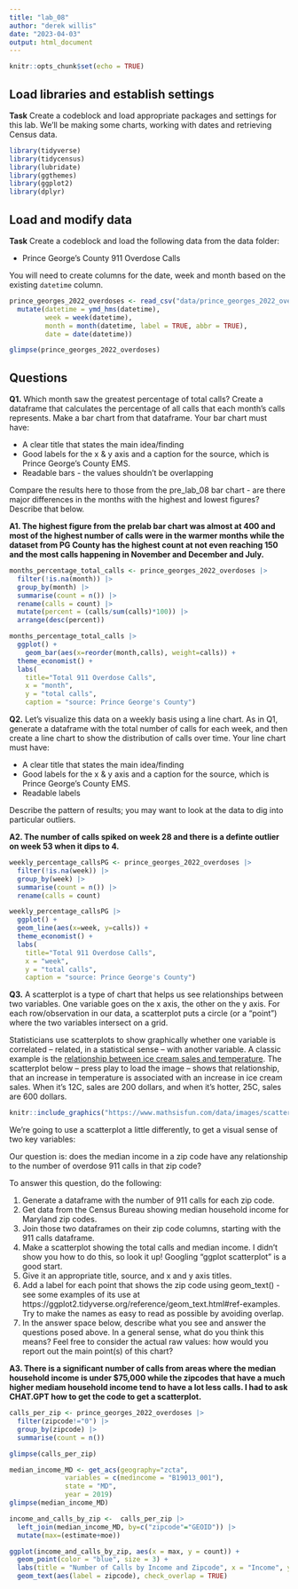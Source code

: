 ```yaml
---
title: "lab_08"
author: "derek willis"
date: "2023-04-03"
output: html_document
---
```


```r
knitr::opts_chunk$set(echo = TRUE)
```

## Load libraries and establish settings

**Task** Create a codeblock and load appropriate packages and settings for this lab. We'll be making some charts, working with dates and retrieving Census data.

```r
library(tidyverse)
library(tidycensus)
library(lubridate)
library(ggthemes) 
library(ggplot2)
library(dplyr)
```


## Load and modify data

**Task** Create a codeblock and load the following data from the data folder:

* Prince George's County 911 Overdose Calls

You will need to create columns for the date, week and month based on the existing `datetime` column.

```r
prince_georges_2022_overdoses <- read_csv("data/prince_georges_2022_overdoses.csv") |> 
  mutate(datetime = ymd_hms(datetime),
         week = week(datetime),
         month = month(datetime, label = TRUE, abbr = TRUE), 
         date = date(datetime)) 

glimpse(prince_georges_2022_overdoses)
```


## Questions 

**Q1.** Which month saw the greatest percentage of total calls? Create a dataframe that calculates the percentage of all calls that each month's calls represents. Make a bar chart from that dataframe. Your bar chart must have:

* A clear title that states the main idea/finding
* Good labels for the x & y axis and a caption for the source, which is Prince George's County EMS.
* Readable bars - the values shouldn't be overlapping

Compare the results here to those from the pre_lab_08 bar chart - are there major differences in the months with the highest and lowest figures? Describe that below.

**A1. The highest figure from the prelab bar chart was almost at 400 and most of the highest number of calls were in the warmer months while the dataset from PG County has the highest count at not even reaching 150 and the most calls happening in November and December and July.** 

```r

months_percentage_total_calls <- prince_georges_2022_overdoses |>
  filter(!is.na(month)) |> 
  group_by(month) |> 
  summarise(count = n()) |> 
  rename(calls = count) |> 
  mutate(percent = (calls/sum(calls)*100)) |> 
  arrange(desc(percent))

months_percentage_total_calls |> 
  ggplot() +
    geom_bar(aes(x=reorder(month,calls), weight=calls)) +
  theme_economist() +
  labs(
    title="Total 911 Overdose Calls",
    x = "month",
    y = "total calls",
    caption = "source: Prince George's County")

```

**Q2.** Let's visualize this data on a weekly basis using a line chart. As in Q1, generate a dataframe with the total number of calls for each week, and then create a line chart to show the distribution of calls over time. Your line chart must have:

* A clear title that states the main idea/finding
* Good labels for the x & y axis and a caption for the source, which is Prince George's County EMS.
* Readable labels

Describe the pattern of results; you may want to look at the data to dig into particular outliers.

**A2. The number of calls spiked on week 28 and there is a definte outlier on week 53 when it dips to 4.** 


```r
weekly_percentage_callsPG <- prince_georges_2022_overdoses |> 
  filter(!is.na(week)) |> 
  group_by(week) |> 
  summarise(count = n()) |> 
  rename(calls = count) 

weekly_percentage_callsPG |>
  ggplot() + 
  geom_line(aes(x=week, y=calls)) +
  theme_economist() +
  labs(
    title="Total 911 Overdose Calls",
    x = "week",
    y = "total calls",
    caption = "source: Prince George's County")
```

**Q3.**  A scatterplot is a type of chart that helps us see relationships between two variables. One variable goes on the x axis, the other on the y axis.  For each row/observation in our data, a scatterplot puts a circle (or a "point") where the two variables intersect on a grid. 

Statisticians use scatterplots to show graphically whether one variable is correlated -- related, in a statistical sense -- with another variable.  A classic example is the [relationship between ice cream sales and temperature](https://www.mathsisfun.com/data/scatter-xy-plots.html). The scatterplot below -- press play to load the image -- shows that relationship, that an increase in temperature is associated with an increase in ice cream sales. When it's 12C, sales are 200 dollars, and when it's hotter, 25C, sales are 600 dollars.

```r
knitr::include_graphics("https://www.mathsisfun.com/data/images/scatter-ice-cream1.svg")
```

We're going to use a scatterplot a little differently, to get a visual sense of two key variables: 

Our question is: does the median income in a zip code have any relationship to the number of overdose 911 calls in that zip code?

To answer this question, do the following:

1. Generate a dataframe with the number of 911 calls for each zip code.
2. Get data from the Census Bureau showing median household income for Maryland zip codes.
3. Join those two dataframes on their zip code columns, starting with the 911 calls dataframe.
4. Make a scatterplot showing the total calls and median income. I didn't show you how to do this, so look it up! Googling "ggplot scatterplot" is a good start.
5. Give it an appropriate title, source, and x and y axis titles.
6. Add a label for each point that shows the zip code using geom_text() - see some examples of its use at https://ggplot2.tidyverse.org/reference/geom_text.html#ref-examples. Try to make the names as easy to read as possible by avoiding overlap.
7. In the answer space below, describe what you see and answer the questions posed above. In a general sense, what do you think this means? Feel free to consider the actual raw values: how would you report out the main point(s) of this chart?

**A3. There is a significant number of calls from areas where the median household income is under $75,000 while the zipcodes that have a much higher mediam household income tend to have a lot less calls. I had to ask CHAT.GPT how to get the code to get a scatterplot. **  

```r
calls_per_zip <- prince_georges_2022_overdoses |> 
  filter(zipcode!="0") |> 
  group_by(zipcode) |> 
  summarise(count = n())

glimpse(calls_per_zip)

median_income_MD <- get_acs(geography="zcta",  
              variables = c(medincome = "B19013_001"),
              state = "MD",
              year = 2019)
glimpse(median_income_MD)

income_and_calls_by_zip <-  calls_per_zip |> 
  left_join(median_income_MD, by=c("zipcode"="GEOID")) |> 
  mutate(max=(estimate+moe))

ggplot(income_and_calls_by_zip, aes(x = max, y = count)) +
  geom_point(color = "blue", size = 3) +
  labs(title = "Number of Calls by Income and Zipcode", x = "Income", y = "Calls") +
  geom_text(aes(label = zipcode), check_overlap = TRUE)

```

